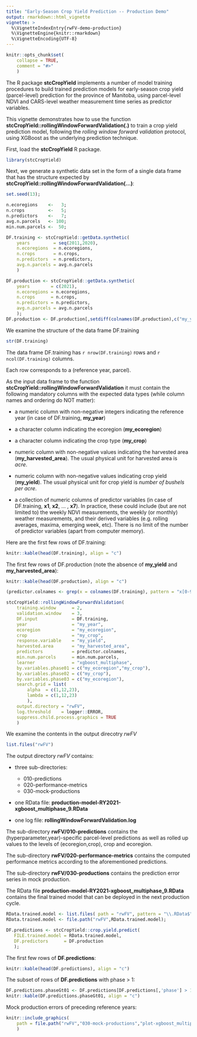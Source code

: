 ```yaml
---
title: "Early-Season Crop Yield Prediction -- Production Demo"
output: rmarkdown::html_vignette
vignette: >
  %\VignetteIndexEntry{rwFV-demo-production}
  %\VignetteEngine{knitr::rmarkdown}
  %\VignetteEncoding{UTF-8}
---
```


```r
knitr::opts_chunk$set(
    collapse = TRUE,
    comment = "#>"
    )
```
The R package **stcCropYield** implements a number of model training procedures
to build trained prediction models for early-season crop yield (parcel-level)
prediction for the province of Manitoba, using parcel-level NDVI and CARS-level
weather measurement time series as predictor variables.

This vignette demonstrates how to use the function
**stcCropYield::rollingWindowForwardValidation(.)**
to train a crop yield prediction model,
following the *rolling window forward validation* protocol,
using XGBoost as the underlying prediction technique.

First, load the **stcCropYield** R package.
```r
library(stcCropYield)
```
Next, we generate a synthetic data set in the form of a single data frame
that has the structure expected by
**stcCropYield::rollingWindowForwardValidation(...)**:
```r
set.seed(13);

n.ecoregions    <-   3;
n.crops         <-   5;
n.predictors    <-   7;
avg.n.parcels   <- 100;
min.num.parcels <-  50;

DF.training <- stcCropYield::getData.synthetic(
    years         = seq(2011,2020),
    n.ecoregions  = n.ecoregions,
    n.crops       = n.crops,
    n.predictors  = n.predictors,
    avg.n.parcels = avg.n.parcels
    )

DF.production <- stcCropYield::getData.synthetic(
    years        = c(2021),
    n.ecoregions = n.ecoregions,
    n.crops      = n.crops,
    n.predictors = n.predictors,
    avg.n.parcels = avg.n.parcels
    );
DF.production <- DF.production[,setdiff(colnames(DF.production),c("my_yield","my_harvested_area"))]
```
We examine the structure of the data frame DF.training
```r
str(DF.training)
```
The data frame DF.training has `r nrow(DF.training)` rows and
`r ncol(DF.training)` columns.

Each row corresponds to a (reference year, parcel).

As the input data frame to the function
**stcCropYield::rollingWindowForwardValidation**
it must contain the following mandatory columns with the expected data types
(while column names and ordering do NOT matter):

* a numeric column with non-negative integers indicating the reference year
  (in case of DF.training, **my_year**)

* a character column indicating the ecoregion (**my_ecoregion**)

* a character column indicating the crop type (**my_crop**)

* numeric column with non-negative values indicating the harvested area
  (**my_harvested_area**).
  The usual physical unit for harvested area is *acre*.

* numeric column with non-negative values indicating crop yield (**my_yield**).
  The usual physical unit for crop yield is *number of bushels per acre*.

* a collection of numeric columns of predictor variables
  (in case of DF.training, **x1**, **x2**, ... , **x7**).
  In practice, these could include (but are not limited to)
  the weekly NDVI measurements,
  the weekly (or monthly) weather measurements, and
  their derived variables (e.g. rolling averages, maxima, emerging week, etc).
  There is no limit of the number of predictor variables
  (apart from computer memory).

Here are the first few rows of DF.training:
```r
knitr::kable(head(DF.training), align = "c")
```

The first few rows of DF.production (note the absence of **my_yield** and **my_harvested_area**):
```r
knitr::kable(head(DF.production), align = "c")
```

``` r
(predictor.colnames <- grep(x = colnames(DF.training), pattern = "x[0-9]*", value = TRUE))
```

```r
stcCropYield::rollingWindowForwardValidation(
    training.window      = 2,
    validation.window    = 3,
    DF.input             = DF.training,
    year                 = "my_year",
    ecoregion            = "my_ecoregion",
    crop                 = "my_crop",
    response.variable    = "my_yield",
    harvested.area       = "my_harvested_area",
    predictors           = predictor.colnames,
    min.num.parcels      = min.num.parcels,
    learner              = "xgboost_multiphase",
    by.variables.phase01 = c("my_ecoregion","my_crop"),
    by.variables.phase02 = c("my_crop"),
    by.variables.phase03 = c("my_ecoregion"),
    search.grid = list(
        alpha  = c(1,12,23),
        lambda = c(1,12,23)
        ),
    output.directory = "rwFV",
    log.threshold    = logger::ERROR,
    suppress.child.process.graphics = TRUE
    )
```
We examine the contents in the output direcotry *rwFV*
```r
list.files("rwFV")
```
The output directory *rwFV* contains:

* three sub-directories:
  * 010-predictions
  * 020-performance-metrics
  * 030-mock-productions

* one RData file: **production-model-RY2021-xgboost_multiphase_9.RData**

* one log file: **rollingWindowForwardValidation.log**

The sub-directory **rwFV/010-predictions** contains the
(hyperparameter,year)-specific parcel-level predictions
as well as rolled up values to the levels of (ecoregion,crop), crop and
ecoregion.

The sub-directory **rwFV/020-performance-metrics** contains the computed performance
metrics according to the aforementioned predictions.

The sub-directory **rwFV/030-productions** contains the prediction error series
in mock production.

The RData file **production-model-RY2021-xgboost_multiphase_9.RData** contains
the final trained model that can be deployed in the next production cycle.

```r
RData.trained.model <- list.files( path = "rwFV", pattern = "\\.RData$" );
RData.trained.model <- file.path("rwFV",RData.trained.model);

DF.predictions <- stcCropYield::crop.yield.predict(
   FILE.trained.model = RData.trained.model,
   DF.predictors      = DF.production
   );
```

The first few rows of **DF.predictions**:
```r
knitr::kable(head(DF.predictions), align = "c")
```

The subset of rows of **DF.predictions** with phase > 1:
```r
DF.predictions.phaseGt01 <- DF.predictions[DF.predictions[,'phase'] > 1,]
knitr::kable(DF.predictions.phaseGt01, align = "c")
```

Mock production errors of preceding reference years:
```r
knitr::include_graphics(
    path = file.path("rwFV","030-mock-productions","plot-xgboost_multiphase-mockProdErr-vs-year.png")
    )
```
